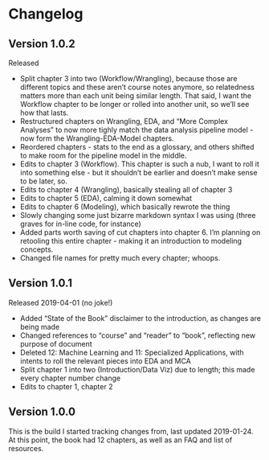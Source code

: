 # Changelog

## Version 1.0.2
Released

* Split chapter 3 into two (Workflow/Wrangling), because those are different topics and these aren't course notes anymore, so relatedness matters more than each unit being similar length. That said, I want the Workflow chapter to be longer or rolled into another unit, so we'll see how that lasts.
* Restructured chapters on Wrangling, EDA, and "More Complex Analyses" to now more tighly match the data analysis pipeline model - now form the Wrangling-EDA-Model chapters.
* Reordered chapters - stats to the end as a glossary, and others shifted to make room for the pipeline model in the middle.
* Edits to chapter 3 (Workflow). This chapter is such a nub, I want to roll it into something else - but it shouldn't be earlier and doesn't make sense to be later, so.
* Edits to chapter 4 (Wrangling), basically stealing all of chapter 3
* Edits to chapter 5 (EDA), calming it down somewhat
* Edits to chapter 6 (Modeling), which basically rewrote the thing
* Slowly changing some just bizarre markdown syntax I was using (three graves for in-line code, for instance)
* Added parts worth saving of cut chapters into chapter 6. I'm planning on retooling this entire chapter - making it an introduction to modeling concepts.
* Changed file names for pretty much every chapter; whoops.

## Version 1.0.1
Released 2019-04-01 (no joke!)

* Added "State of the Book" disclaimer to the introduction, as changes are being made
* Changed references to "course" and "reader" to "book", reflecting new purpose of document
* Deleted 12: Machine Learning and 11: Specialized Applications, with intents to roll the relevant pieces into EDA and MCA
* Split chapter 1 into two (Introduction/Data Viz) due to length; this made every chapter number change
* Edits to chapter 1, chapter 2

## Version 1.0.0
This is the build I started tracking changes from, last updated 2019-01-24. At this point, the book had 12 chapters, as well as an FAQ and list of resources. 